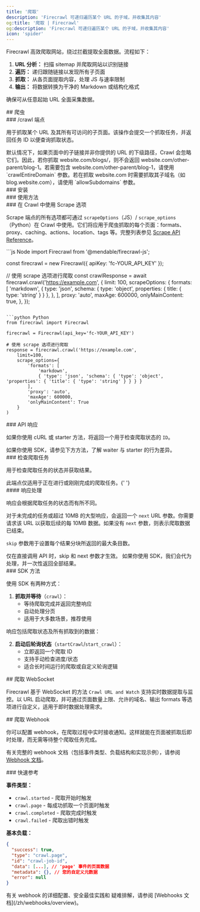 ```yaml
---
title: '爬取'
description: 'Firecrawl 可递归遍历某个 URL 的子域，并收集其内容'
og:title: '爬取 | Firecrawl'
og:description: 'Firecrawl 可递归遍历某个 URL 的子域，并收集其内容'
icon: 'spider'
---
```



Firecrawl 高效爬取网站，绕过拦截提取全面数据。流程如下：

1. **URL 分析：** 扫描 sitemap 并爬取网站以识别链接
2. **遍历：** 递归跟随链接以发现所有子页面
3. **抓取：** 从各页面提取内容，处理 JS 与速率限制
4. **输出：** 将数据转换为干净的 Markdown 或结构化格式

确保可从任意起始 URL 全面采集数据。

<div id="crawling">
  ## 爬虫
</div>

<div id="crawl-endpoint">
  ### /crawl 端点
</div>

用于抓取某个 URL 及其所有可访问的子页面。该操作会提交一个抓取任务，并返回任务 ID 以便查询抓取状态。

<Warning>
  默认情况下，如果页面中的子链接并非你提供的 URL 的下级路径，Crawl 会忽略它们。因此，若你抓取 website.com/blogs/，则不会返回 website.com/other-parent/blog-1。若需要包含 website.com/other-parent/blog-1，请使用 `crawlEntireDomain` 参数。若在抓取 website.com 时需要抓取其子域名（如 blog.website.com），请使用 `allowSubdomains` 参数。
</Warning>

<div id="installation">
  ### 安装
</div>

<CodeGroup>
  <InstallationPython />

  <InstallationNode />
</CodeGroup>

<div id="usage">
  ### 使用方法
</div>

<CodeGroup>
  <CrawlPython />

  <CrawlNode />

  <CrawlCURL />
</CodeGroup>

<div id="scrape-options-in-crawl">
  ### 在 Crawl 中使用 Scrape 选项
</div>

Scrape 端点的所有选项都可通过 `scrapeOptions`（JS）/ `scrape_options`（Python）在 Crawl 中使用。它们将应用于爬虫抓取的每个页面：formats、proxy、caching、actions、location、tags 等。完整列表参见 [Scrape API Reference](https://docs.firecrawl.dev/api-reference/endpoint/scrape)。

<CodeGroup>
  ```js Node
  import Firecrawl from '@mendable/firecrawl-js';

  const firecrawl = new Firecrawl({ apiKey: 'fc-YOUR_API_KEY' });

  // 使用 scrape 选项进行爬取
  const crawlResponse = await firecrawl.crawl('https://example.com', {
    limit: 100,
    scrapeOptions: {
      formats: [
        'markdown',
        {
          type: 'json',
          schema: { type: 'object', properties: { title: { type: 'string' } } },
        },
      ],
      proxy: 'auto',
      maxAge: 600000,
      onlyMainContent: true,
    },
  });
  ```

  ```python Python
  from firecrawl import Firecrawl

  firecrawl = Firecrawl(api_key='fc-YOUR_API_KEY')

  # 使用 scrape 选项进行爬取
  response = firecrawl.crawl('https://example.com',
      limit=100,
      scrape_options={
          'formats': [
              'markdown',
              { 'type': 'json', 'schema': { 'type': 'object', 'properties': { 'title': { 'type': 'string' } } } }
          ],
          'proxy': 'auto',
          'maxAge': 600000,
          'onlyMainContent': True
      }
  )
  ```
</CodeGroup>

<div id="api-response">
  ### API 响应
</div>

如果你使用 cURL 或 starter 方法，将返回一个用于检查爬取状态的 `ID`。

<Note>
  如果你使用 SDK，请参见下方方法，了解 waiter 与 starter 的行为差异。
</Note>

<StartCrawlOutput />

<div id="check-crawl-job">
  ### 检查爬取任务
</div>

用于检查爬取任务的状态并获取结果。

<Note>
  此端点仅适用于正在进行或刚刚完成的爬取任务。{' '}
</Note>

<CodeGroup>
  <CheckCrawlJobPython />

  <CheckCrawlJobNode />

  <CheckCrawlJobCURL />
</CodeGroup>

<div id="response-handling">
  #### 响应处理
</div>

响应会根据爬取任务的状态而有所不同。

对于未完成的任务或超过 10MB 的大型响应，会返回一个 `next` URL 参数。你需要请求该 URL 以获取后续的每 10MB 数据。如果没有 `next` 参数，则表示爬取数据已结束。

`skip` 参数用于设置每个结果分块所返回的最大条目数。

<Info>
  仅在直接调用 API 时，skip 和 next 参数才生效。
  如果你使用 SDK，我们会代为处理，并一次性返回全部结果。
</Info>

<CodeGroup>
  <CheckCrawlJobOutputScraping />

  <CheckCrawlJobOutputCompleted />
</CodeGroup>

<div id="sdk-methods">
  ### SDK 方法
</div>

使用 SDK 有两种方式：

1. **抓取并等待**（`crawl`）：
   * 等待爬取完成并返回完整响应
   * 自动处理分页
   * 适用于大多数场景，推荐使用

<CodeGroup>
  <PythonCrawlExample />

  <NodeCrawlExample />
</CodeGroup>

响应包括爬取状态及所有抓取到的数据：

<CodeGroup>
  <PythonCrawlExampleResponse />

  <NodeCrawlExampleResponse />
</CodeGroup>

2. **启动后轮询状态**（`startCrawl`/`start_crawl`）：
   * 立即返回一个爬取 ID
   * 支持手动检查进度/状态
   * 适合长时间运行的爬取或自定义轮询逻辑

<CodeGroup>
  <StartCrawlPython />

  <StartCrawlNode />

  <StartCrawlCURL />
</CodeGroup>

<div id="crawl-websocket">
  ## 爬取 WebSocket
</div>

Firecrawl 基于 WebSocket 的方法 `Crawl URL and Watch` 支持实时数据提取与监控。以 URL 启动爬取，并可通过页面数量上限、允许的域名、输出 formats 等选项进行自定义，适用于即时数据处理需求。

<CodeGroup>
  <CrawlWebSocketPython />

  <CrawlWebSocketNode />
</CodeGroup>

<div id="crawl-webhook">
  ## 爬取 Webhook
</div>

你可以配置 webhook，在爬取过程中实时接收通知。这样就能在页面被抓取后即时处理，而无需等待整个爬取任务完成。

<CrawlWebhookCURL />

有关完整的 webhook 文档（包括事件类型、负载结构和实现示例），请参阅[Webhook 文档](/zh/webhooks/overview)。

<div id="quick-reference">
  ### 快速参考
</div>

**事件类型：**

* `crawl.started` - 爬取开始时触发
* `crawl.page` - 每成功抓取一个页面时触发
* `crawl.completed` - 爬取完成时触发
* `crawl.failed` - 爬取出错时触发

**基本负载：**

```json
{
  "success": true,
  "type": "crawl.page",
  "id": "crawl-job-id",
  "data": [...], // 'page' 事件的页面数据
  "metadata": {}, // 您的自定义元数据
  "error": null
}
```

<Note>
  有关 webhook 的详细配置、安全最佳实践和
  疑难排解，请参阅 [Webhooks 文档](/zh/webhooks/overview)。
</Note>
